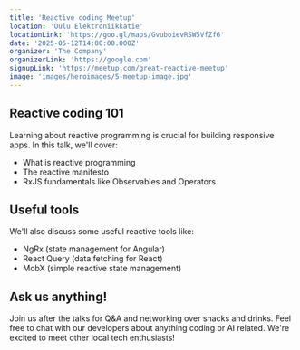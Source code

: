 ```yaml
---
title: 'Reactive coding Meetup'
location: 'Oulu Elektroniikkatie'
locationLink: 'https://goo.gl/maps/GvuboievRSW5VfZf6'
date: '2025-05-12T14:00:00.000Z'
organizer: 'The Company'
organizerLink: 'https://google.com'
signupLink: 'https://meetup.com/great-reactive-meetup'
image: 'images/heroimages/5-meetup-image.jpg'
---
```


## Reactive coding 101

Learning about reactive programming is crucial for building responsive apps. In this talk, we'll cover:
- What is reactive programming
- The reactive manifesto
- RxJS fundamentals like Observables and Operators

## Useful tools

We'll also discuss some useful reactive tools like: 
- NgRx (state management for Angular)
- React Query (data fetching for React)
- MobX (simple reactive state management)

## Ask us anything!
Join us after the talks for Q&A and networking over snacks and drinks. 
Feel free to chat with our developers about anything coding or AI related. We're excited to meet other local tech enthusiasts!
